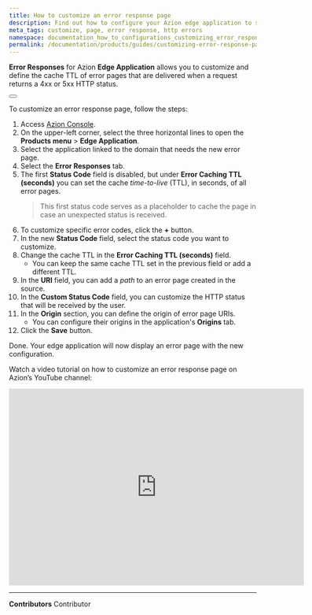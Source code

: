 ```yaml
---
title: How to customize an error response page
description: Find out how to configure your Azion edge application to show custom error pages for your user based on HTTP error statuses.
meta_tags: customize, page, error response, http errors
namespace: documentation_how_to_configurations_customizing_error_response_page
permalink: /documentation/products/guides/customizing-error-response-page/
---
```


**Error Responses** for Azion **Edge Application** allows you to customize and define the cache TTL of error pages that are delivered when a request returns a 4xx or 5xx HTTP status.

<Button href="/en/documentation/products/build/edge-application/error-responses/" text="Learn more about Error Responses"></Button>

To customize an error response page, follow the steps:

1. Access [Azion Console](https://console.azion.com/).
2. On the upper-left corner, select the three horizontal lines to open the **Products menu** > **Edge Application**.
3. Select the application linked to the domain that needs the new error page.
4. Select the **Error Responses** tab.
5. The first **Status Code** field is disabled, but under **Error Caching TTL (seconds)** you can set the cache *time-to-live* (TTL), in seconds, of all error pages.
    > This first status code serves as a placeholder to cache the page in case an unexpected status is received.
6. To customize specific error codes, click the **+** button.
7. In the new **Status Code** field, select the status code you want to customize.
8. Change the cache TTL in the **Error Caching TTL (seconds)** field.
   - You can keep the same cache TTL set in the previous field or add a different TTL.
9. In the **URI** field, you can add a *path* to an error page created in the source.
10. In the **Custom Status Code** field, you can customize the HTTP status that will be received by the user.
11. In the **Origin** section, you can define the origin of error page URIs.
    - You can configure their origins in the application's **Origins** tab.
12. Click the **Save** button.

Done. Your edge application will now display an error page with the new configuration.


Watch a video tutorial on how to customize an error response page on Azion’s YouTube channel:

<iframe
   src="https://www.youtube.com/embed/YqH3cpqKVcA"
   title="How to customize an error response page"
   loading="lazy"
   width="600"
   height="400"
   frameborder="0"
   allow="accelerometer; autoplay; clipboard-write; encrypted-media; gyroscope; picture-in-picture; web-share"
   allowfullscreen></iframe>
   

---


**Contributors** <ContributorList>Contributor</ContributorList>
